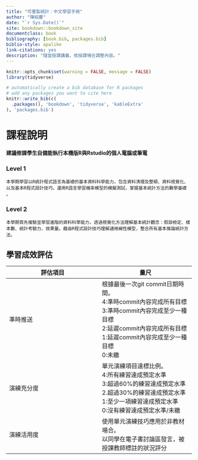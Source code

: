 ```yaml
--- 
title: "可重製統計：中文學習手冊"
author: "陳紹慶"
date: "`r Sys.Date()`"
site: bookdown::bookdown_site
documentclass: book
bibliography: [book.bib, packages.bib]
biblio-style: apalike
link-citations: yes
description: "隨堂授課講義，依授課場合調整內容。"
---
```


```r
knitr::opts_chunk$set(warning = FALSE, message = FALSE)
library(tidyverse)
```


```r
# automatically create a bib database for R packages
# add any packages you want to cite here
knitr::write_bib(c(
  .packages(), 'bookdown', 'tidyverse', 'kableExtra'
), 'packages.bib')

```

# 課程說明 {-}

**建議修課學生自備能執行本機版R與Rstudio的個人電腦或筆電**


### Level 1

    本學期學習以R統計程式語言為基礎的基本資料科學能力，包含資料清理及整頓、資料視覺化、以及基本R程式設計技巧。運用R語言學習機率模型的模擬測試，掌握基本統計方法的數學基礎 。

### Level 2

    本學期首先複驗並學習進階的資料科學能力，透過視覺化方法理解基本統計觀念：假設檢定、樣本數、統計考驗力、效果量。藉由R程式設計技巧理解通用線性模型，整合所有基本推論統計方法。



## 學習成效評估

|評估項目|量尺|
|---|---|
|準時推送|根據最後一次git commit日期時間。<br>4:準時commit內容完成所有目標<br>3:準時commit內容完成至少一種目標<br>2:延遲commit內容完成所有目標<br>1:延遲commit內容完成至少一種目標<br>0:未繳|
|演練充分度|單元演練項目達標比例。<br>4:所有練習達成預定水準<br>3:超過60%的練習達成預定水準<br>2.超過30%的練習達成預定水準<br>1:至少一項練習達成預定水準<br>0:沒有練習達成預定水準/未繳|
|演練活用度|使用單元演練技巧應用於非教材場合。<br>以同學在電子書討論區發言，被授課教師標註的狀況評分|
